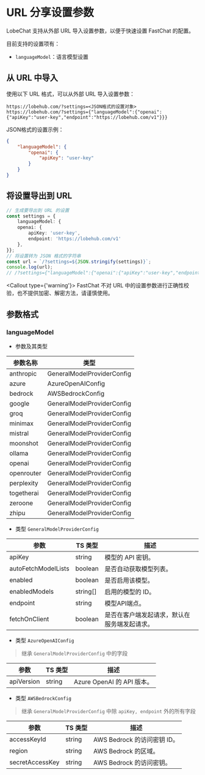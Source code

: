 # URL 分享设置参数

LobeChat 支持从外部 URL 导入设置参数，以便于快速设置 FastChat 的配置。

目前支持的设置项有：

- `languageModel`：语言模型设置 

## 从 URL 中导入

使用以下 URL 格式，可以从外部 URL 导入设置参数：

```plaintext
https://lobehub.com/?settings=<JSON格式的设置对象>
https://lobehub.com/?settings={"languageModel":{"openai":{"apiKey":"user-key","endpoint":"https://lobehub.com/v1"}}}
```

JSON格式的设置示例：

```json
{
    "languageModel": {
        "openai": {
            "apiKey": "user-key"
        }
    }
}
```

## 将设置导出到 URL

```ts
// 生成要导出到 URL 的设置
const settings = {
    languageModel: {
    openai: {
        apiKey: 'user-key',
        endpoint: 'https://lobehub.com/v1'
    },
}};
// 将设置转为 JSON 格式的字符串
const url = `/?settings=${JSON.stringify(settings)}`;
console.log(url); 
// /?settings={"languageModel":{"openai":{"apiKey":"user-key","endpoint":"https://lobehub.com/v1"}}}
```

<Callout type={'warning'}>
    FastChat 不对 URL 中的设置参数进行正确性校验，也不提供加密、解密方法，请谨慎使用。
</Callout>

## 参数格式

### languageModel

- 参数及其类型

| 参数名称 | 类型                           |
|---------------|--------------------------------|
| anthropic     | GeneralModelProviderConfig      |
| azure         | AzureOpenAIConfig               |
| bedrock       | AWSBedrockConfig                |
| google        | GeneralModelProviderConfig      |
| groq          | GeneralModelProviderConfig      |
| minimax       | GeneralModelProviderConfig      |
| mistral       | GeneralModelProviderConfig      |
| moonshot      | GeneralModelProviderConfig      |
| ollama        | GeneralModelProviderConfig      |
| openai        | GeneralModelProviderConfig      |
| openrouter    | GeneralModelProviderConfig      |
| perplexity    | GeneralModelProviderConfig      |
| togetherai    | GeneralModelProviderConfig      |
| zeroone       | GeneralModelProviderConfig      |
| zhipu         | GeneralModelProviderConfig      |

- 类型 `GeneralModelProviderConfig`

| 参数               | TS 类型                       | 描述                                                                 |
|-----------------------|--------------------------|-----------------------------------------------------------------------------|
| apiKey | string | 模型的 API 密钥。 |
| autoFetchModelLists | boolean | 是否自动获取模型列表。 |
| enabled | boolean | 是否启用该模型。 |
| enabledModels | string[] | 启用的模型的 ID。 |
| endpoint | string | 模型API端点。 |
| fetchOnClient | boolean | 是否在客户端发起请求，默认在服务端发起请求。 |

- 类型 `AzureOpenAIConfig`
> 继承 `GeneralModelProviderConfig` 中的字段

| 参数               | TS 类型                       | 描述                                                                 |
|-----------------------|--------------------------|-----------------------------------------------------------------------------|
| apiVersion | string | Azure OpenAI 的 API 版本。 |

- 类型 `AWSBedrockConfig`
> 继承 `GeneralModelProviderConfig` 中除 `apiKey, endpoint` 外的所有字段

| 参数               | TS 类型                       | 描述                                                                 |
|-----------------------|--------------------------|-----------------------------------------------------------------------------|
| accessKeyId | string | AWS Bedrock 的访问密钥 ID。 |
| region | string | AWS Bedrock 的区域。 |
| secretAccessKey | string | AWS Bedrock 的访问密钥。 |
